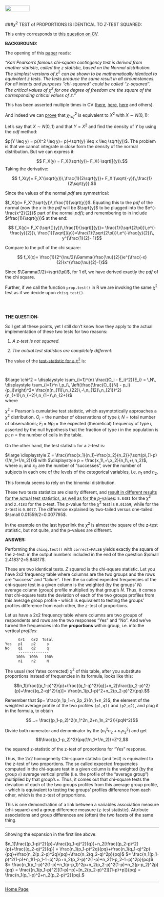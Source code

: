 <br>
<a href="http://rinterested.github.io/statistics/index.html">
<img HEIGHT="20" WIDTH="80" src="https://cloud.githubusercontent.com/assets/9312897/10556783/a27a26fa-745c-11e5-9b1a-2d5bd737387a.PNG"></a>
<br><br>

###$\chi^2$ TEST of PROPORTIONS IS IDENTICAL TO $Z$-TEST SQUARED:
<br>

This entry corresponds to [this question on CV](http://stats.stackexchange.com/q/173415/67822).

**BACKGROUND:** 

The opening of this [paper][1] reads:

*"Karl Pearson’s famous chi-square contingency test is derived from another statistic, called the z statistic, based on the Normal distribution. The simplest versions of $\chi^2$ can be shown to be mathematically identical to equivalent z tests. The tests produce the same result in all circumstances. For all intents and purposes “chi-squared” could be called “z-squared”. The critical values of $\chi^2$ for one degree of freedom are the square of the corresponding critical values of z."*

This has been asserted multiple times in CV ([here][2], [here][3], [here][4] and others).

And indeed we can [prove][5] that $\chi^2_{1\,df}$ is equivalent to $X^2$ with $X\sim N(0,1)$:

Let's say that $X \sim N(0,1)$ and that $Y=X^2$ and find the density of $Y$ by using the $cdf$ method:

$p(Y \leq y) = p(X^2 \leq y)= p(-\sqrt{y} \leq x \leq \sqrt{y})$. The problem is that we cannot integrate in close form the density of the normal distribution. But we can express it:

$$ F_X(y) = F_X(\sqrt{y})- F_X(-\sqrt[]{y}).$$ Taking the derivative:

$$ f_X(y)= F_X'(\sqrt{y})\,\frac{1}{2\sqrt{y}}+
F_X'(\sqrt{-y})\,\frac{1}{2\sqrt{y}}.$$

Since the values of the normal $pdf$ are symmetrical:

$f_X(y)= F_X'(\sqrt{y})\,\frac{1}{\sqrt{y}}$. Equating this to the $pdf$ of the normal (now the $x$ in the $pdf$ will be $\sqrt{y}$ to be plugged into the $e^{-\frac{x^2}{2}}$ part of the normal $pdf$); and remembering to in include $\frac{1}{\sqrt{y}}$ at the end:

$$ f_X(y)= 
F_X'(\sqrt[]{y})\,\frac{1}{\sqrt[]{y}}=
\frac{1}{\sqrt{2\pi}}\,e^{-\frac{y}{2}}\,
\frac{1}{\sqrt[]{y}}=\frac{1}{\sqrt{2\pi}}\,e^{-\frac{y}{2}}\,
y^{\frac{1}{2}- 1}$$

Compare to the pdf of the chi square:

$$ f_X(x)= \frac{1}{2^{\nu/2}\Gamma(\frac{\nu}{2})}e^{\frac{-x}{2}}x^{\frac{\nu}{2}-1}$$

Since $\Gamma(1/2)=\sqrt{\pi}$, for $1$ df, we have derived exactly the $pdf$ of the chi square.

Further, if we call the function `prop.test()` in R we are invoking the same $\chi^2$ test as if we decide upon `chisq.test()`.

<br><br>

**THE QUESTION:**

So I get all these points, yet I still don't know how they apply to the actual implementation of these two tests for two reasons:

1. *A z-test is not squared.*

2. *The actual test statistics are completely different:*

The value of the [test-statistic for a $\chi^2$][6] is:

<br>

$\large \chi^2 = \displaystyle \sum_{i=1}^{n} \frac{(O_i - E_i)^2}{E_i} =  \,N\, \displaystyle \sum_{i=1}^n \,p_i\, \left(\frac{\frac{O_i}{N} - p_i}{p_i}\right)^2= \frac{n(n_{11}\,n_{22}\,-\,n_{12}\,n_{21})^2}{n_{+1}\,n_{+2}\,n_{1+}\,n_{2+}}$
<br>
where

$\chi^2$ = Pearson's cumulative test statistic, which asymptotically approaches a $\chi^2$ distribution. $O_i$ = the number of observations of type $i$; $N$ = total number of observations; $E_i$ = $N p_i$ = the expected (theoretical) frequency of type $i$, asserted by the null hypothesis that the fraction of type $i$ in the population is  $p_i$;
$n$ = the number of cells in the table.

On the other hand, the test statistic for a $z$-test is:

$\large \displaystyle Z = \frac{\frac{x_1}{n_1}-\frac{x_2}{n_2}}{\sqrt{p\,(1-p)(1/n_1+1/n_2)}}$ with $\displaystyle p = \frac{x_1\,+\,x_2}{n_1\,+\,n_2}$, where $x_1$ and $x_2$ are the number of "successes", over the number of subjects in each one of the levels of the categorical variables, i.e. $n_1$ and $n_2$.

This formula seems to rely on the binomial distribution.

These two tests statistics are clearly different, and [result in different results for the actual test statistics, as well as for the *p*-values][7]: `5.8481` for the $\chi^2$ and `2.4183` for the z-test. The *p*-value for the $\chi^2$ test is `0.01559`, while for the z-test is `0.0077`. The difference explained by two-tailed versus one-tailed: $\small 0.01559/2=0.007795$.

In the example on the last hyperlink the $\chi^2$ is almost the square of the z-test statistic, but not quite, and the p-values are different.

**ANSWER:**

Performing the `chisq.test()` with `correct=FALSE` yields exactly the square of the z-test: in the output numbers included in the end of the question $\small 2.4183^2=5.84817$.

These are two identical tests. $Z$ squared is the chi-square statistic. Let you have $2x2$ frequency table where columns are the two groups and the rows are "success" and "failure". Then the so called expected frequencies of the chi-square test in a given column is the weighted (by the groups' $N$) average column (group) profile multiplied by that group's $N$. Thus, it comes that chi-square tests the deviation of each of the two groups profiles from this average group profile - which is equivalent to testing the groups' profiles difference from each other, the $z$-test of proportions.

Let us have a $2x2$ frequency table where columns are two groups of respondents and rows are the two responses "Yes" and "No". And we've turned the frequencies into the **proportions** within group, i.e. into the vertical _profiles_:

          Gr1   Gr2  Total
    Yes   p1    p2     p
    No    q1    q2     q
          --------------
         100%  100%   100%
          n1    n2     N

The usual (not Yates corrected) $\chi^2$ of this table, after you substitute proportions instead of frequencies in its formula, looks like this:

$$n_1[\frac{(p_1-p)^2}{p}+\frac{(q_1-q)^2}{q}]+n_2[\frac{(p_2-p)^2}{p}+\frac{(q_2-q)^2}{q}]= \frac{n_1(p_1-p)^2+n_2(p_2-p)^2}{pq}.$$

Remember that $p= \frac{n_1p_1+n_2p_2}{n_1+n_2}$, the element of the weighted average profile of the two profiles `(p1,q1)` and `(p2,q2)`, and plug it in the formula, to obtain

$$...= \frac{(p_1-p_2)^2(n_1^2n_2+n_1n_2^2)}{pqN^2}$$

Divide both numerator and denominator by the $(n_1^2n_2+n_1n_2^2)$ and get $$\frac{(p_1-p_2)^2}{pq(1/n_1+1/n_2)}=Z^2,$$

the squared z-statistic of the z-test of proportions for "Yes" response.

Thus, the $2x2$ homogeneity Chi-square statistic (and test) is equivalent to the z-test of two proportions. The so called expected frequencies computed in the chi-square test in a given column is the weighted (by the group `n`) average vertical profile (i.e. the profile of the "average group") multiplied by that group's `n`. Thus, it comes out that chi-square tests the deviation of each of the two groups profiles from this average group profile, - which is equivalent to testing the groups' profiles difference from each other, which is the z-test of proportions.

This is one demonstration of a link between a variables association measure (chi-square) and a group difference measure (z-test statistic). Attribute associations and group differences are (often) the two facets of the same thing.

----------

Showing the expansion in the first line above:

$n_1[\frac{(p_1-p)^2}{p}+\frac{(q_1-q)^2}{q}]+n_2[\frac{(p_2-p)^2}{p}+\frac{(q_2-q)^2}{q}] = \frac{n_1(p_1-p)^2q}{pq}+\frac{n_1(q_1-q)^2p}{pq}+\frac{n_2(p_2-p)^2q}{pq}+\frac{n_2(q_2-q)^2p}{pq}$ 
$= \frac{n_1(p_1-p)^2(1-p)+n_1(1-p_1-1+p)^2p+n_2(p_2-p)^2(1-p)+n_2(1-p_2-1+p)^2p}{pq}$ 
$= \frac{n_1(p_1-p)^2(1-p)+n_1(p-p_1)^2p+n_2(p_2-p)^2(1-p)+n_2(p-p_2)^2p}{pq} = \frac{[n_1(p_1-p)^2][(1-p)+p]+[n_2(p_2-p)^2][(1-p)+p]}{pq} = \frac{n_1(p_1-p)^2+n_2(p_2-p)^2}{pq}.$



  [1]: https://www.google.com/url?sa=t&rct=j&q=&esrc=s&source=web&cd=1&cad=rja&uact=8&ved=0CB4QFjAAahUKEwiy8-rihYfIAhUGGz4KHY1PALw&url=http%3A%2F%2Fwww.ucl.ac.uk%2Fenglish-usage%2Fstaff%2Fsean%2Fresources%2Fz-squared.pdf&usg=AFQjCNHqfu33W1utxdJyKzYV9NZKR1z8XA&sig2=H5Pm5OzMTyQeeAOl3dbmPg
  [2]: http://stats.stackexchange.com/a/2443/67822
  [3]: http://stats.stackexchange.com/a/108566/67822
  [4]: http://stats.stackexchange.com/a/158480/67822
  [5]: http://math.stackexchange.com/q/1384338/152225
  [6]: https://en.wikipedia.org/wiki/Pearson%27s_chi-squared_test
  [7]: http://stats.stackexchange.com/a/167988/67822
  
---

<a href="http://rinterested.github.io/statistics/index.html">Home Page</a>
